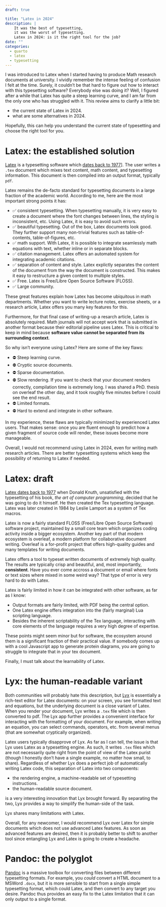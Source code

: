 ```yaml
---
draft: true

title: "Latex in 2024"
description: |
    It was the best of typesetting,
    it was the worst of typesetting.
    Latex in 2024: is it the right tool for the job?
date: ""
categories:
  - quarto
  - latex
  - typesetting
---
```


I was introduced to Latex when I started having to produce Math research documents at university.
I vividly remember the intense feeling of confusion I felt at the time.
Surely, it couldn't be that hard to figure out how to interact with this typesetting software? Everybody else was doing it?
Well, I figured after a while that Latex has quite a steep learning curve, and I am far from the only one who has struggled with it.
This review aims to clarify a little bit:

- the current state of Latex in 2024.
- what are some alternatives in 2024.

Hopefully, this can help you understand the current state of typesetting and choose the right tool for you.

# Latex: the established solution

[Latex](https://www.overleaf.com/about/why-latex) is a typesetting software which [dates back to 1977](https://en.wikipedia.org/wiki/TeX#History)]. The user writes a `.tex` document which mixes text content, math content, and typesetting information. This document is then compiled into an output format, typically `pdf`.

Latex remains the de-facto standard for typesetting documents in a large fraction of the academic world. According to me, here are the most important strong points it has:

- ✅ consistent typesetting. When typesetting manually, it is very easy to create a document where the font changes between lines, the styling is inconsistent, etc. Using Latex, it is easy to avoid such errors.
- ✅ beautiful typesetting. Out of the box, Latex documents look good. They further support many non-trivial features such as table-of-contents, table-of-figures, etc.
- ✅ math support. With Latex, it is possible to integrate seamlessly math equations with text, whether inline or in separate blocks.
- ✅ citation management. Latex offers an automated system for integrating academic citations.
- ✅ separation of content and style. Latex explictly separates the content of the document from the way the document is constructed. This makes it easy to restructure a given content to multiple styles.
- ✅ Free. Latex is Free/Libre Open Source Software (FLOSS).
- ✅ Large community.

These great features explain how Latex has become ubiquitous in math departments. Whether you want to write lecture notes, exercise sheets, or a research article, Latex offers you many key features for this.

Furthermore, for that final case of writing-up a resarch article, Latex is absolutely required. Math journals will not accept work that is submitted in another format because their editorial pipeline uses Latex. This is critical to keep in mind because **software value cannot be separated from its surrounding context**.

So why isn't everyone using Latex? Here are some of the key flaws:

- ⛔ Steep learning curve.
- ⛔ Cryptic source documents.
- ⛔ Sparse documentation.
- ⛔ Slow rendering. If you want to check that your document renders correctly, compilation time is extremely long. I was shared a PhD. thesis on overleaf the other day, and it took roughly five minutes before I could see the end result. 
- ⛔ Limited formats.
- ⛔ Hard to extend and integrate in other software.

In my experience, these flaws are typically minimized by experienced Latex users. That makes sense: once you are fluent enough to predict how a given fragment of source code will render, these issues become more manageable.

Overall, I would not recommend using Latex in 2024, even for writing math research articles. There are better typesetting systems which keep the possibility of returning to Latex if needed.

# Latex: draft

[Latex dates back to 1977](https://en.wikipedia.org/wiki/TeX#History) when Donald Knuth, unsatisfied with the typesetting of his book, *the art of computer programming*, decided that he was going to do it himself. He then created the Tex typesetting language. Latex was later created in 1984 by Leslie Lamport as a system of Tex macros.

Latex is now a fairly standard FLOSS (Free/Libre Open Source Software) software project, maintained by a small core team which organizes coding activity inside a bigger ecosystem. Another key part of that modern ecosystem is overleaf, a modern platform for collaborative document writing. Overleaf is a for-profit project that offers high-quality guides and many templates for writing documents.

Latex offers a tool to typeset written documents of extremely high quality. The results are typically crisp and beautiful, and, most importantly, **consistent**. Have you ever come accross a document or email where fonts or text sizes where mixed in some weird way? That type of error is very hard to do with Latex. 

Latex is fairly limited in how it can be integrated with other software, as far as I know:

- Output formats are fairly limited, with PDF being the central option.
- One Latex engine offers integration into the (fairly marginal) Lua scripting language.
- Besides the inherent scriptability of the Tex language, interacting with core elements of the language requires a very high degree of expertise.

These points might seem minor but for software, the ecosystem around them is a significant fraction of their practical value. If somebody comes up with a cool Javascript app to generate protein diagrams, you are going to struggle to integrate that in your tex document.

Finally, I must talk about the learnability of Latex.

# Lyx: the human-readable variant

Both communities will probably hate this description, but [Lyx](https://www.lyx.org/) is essentially a rich-text editor for Latex documents: on your screen, you see formatted text and equations, but the underlying document is a close variant of Latex. When you render your document, Lyx writes a `.tex` file which is then converted to pdf. The Lyx app further provides a convenient interface for interacting with the formatting of your document. For example, when writing an equation, you can select commands, operators, etc. from several menus (that are somewhat cryptically organized).

Latex users typically disapprove of Lyx. As far as I can tell, the issue is that Lyx uses Latex as a typesetting engine. As such, it writes `.tex` files which are not necessarily quite right from the point of view of the Latex purist (though I honestly don't have a single example, no matter how small, to share). Regardless of whether Lyx does a perfect job of automatically writing Latex code, this separation of Latex into two components:

- the rendering engine, a machine-readable set of typesetting instructions.
- the human-readable source document.

is a very interesting innovation that Lyx brought forward. By separating the two, Lyx provides a way to simplify the human-side of the task.

Lyx shares many limitations with Latex.

Overall, for any newcomer, I would recommend Lyx over Latex for simple documents which does not use advanced Latex features. As soon as advanced features are desired, then it is probably better to shift to another tool since entangling Lyx and Latex is going to create a headache.

# Pandoc: the polyglot

[Pandoc](https://pandoc.org/) is a massive toolbox for converting files between different typesetting formats. For example, you *could* convert a HTML document to a MSWord `.docx`, but it is more sensible to start from a single simple typesetting format, which could Latex, and then convert to any target you desire. Pandoc thus provides an easy fix to the Latex limitation that it can only output to a single format.
